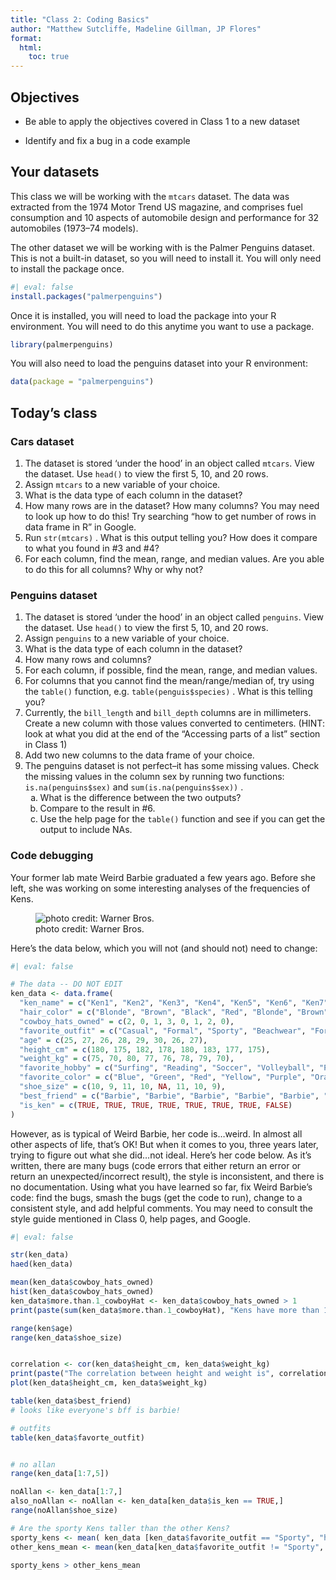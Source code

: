 ```yaml
---
title: "Class 2: Coding Basics"
author: "Matthew Sutcliffe, Madeline Gillman, JP Flores"
format: 
  html: 
    toc: true
---
```



## Objectives

-   Be able to apply the objectives covered in Class 1 to a new dataset

-   Identify and fix a bug in a code example

## Your datasets

This class we will be working with the `mtcars` dataset. The data was extracted from the 1974 Motor Trend US magazine, and comprises fuel consumption and 10 aspects of automobile design and performance for 32 automobiles (1973--74 models).

The other dataset we will be working with is the Palmer Penguins dataset. This is not a built-in dataset, so you will need to install it. You will only need to install the package once.

```r
#| eval: false
install.packages("palmerpenguins")
```
Once it is installed, you will need to load the package into your R environment. You will need to do this anytime you want to use a package.

```r
library(palmerpenguins)
```

You will also need to load the penguins dataset into your R environment:

```r
data(package = "palmerpenguins")
```

## Today's class

### Cars dataset

1.  The dataset is stored 'under the hood' in an object called `mtcars`. View the dataset. Use `head()` to view the first 5, 10, and 20 rows.
2.  Assign `mtcars` to a new variable of your choice.
3.  What is the data type of each column in the dataset?
4.  How many rows are in the dataset? How many columns? You may need to look up how to do this! Try searching "how to get number of rows in data frame in R" in Google.
5.  Run `str(mtcars)` . What is this output telling you? How does it compare to what you found in #3 and #4?
6.  For each column, find the mean, range, and median values. Are you able to do this for all columns? Why or why not?

### Penguins dataset

1.  The dataset is stored 'under the hood' in an object called `penguins`. View the dataset. Use `head()` to view the first 5, 10, and 20 rows.
2.  Assign `penguins` to a new variable of your choice.
3.  What is the data type of each column in the dataset?
4.  How many rows and columns?
5.  For each column, if possible, find the mean, range, and median values. 
6.  For columns that you cannot find the mean/range/median of, try using the `table()` function, e.g. `table(penguis$species)` . What is this telling you?
7.  Currently, the `bill_length` and `bill_depth` columns are in millimeters. Create a new column with those values converted to centimeters. (HINT: look at what you did at the end of the "Accessing parts of a list" section in Class 1)
8. Add two new columns to the data frame of your choice. 
9.  The penguins dataset is not perfect--it has some missing values. Check the missing values in the column sex by running two functions: `is.na(penguins$sex)` and `sum(is.na(penguins$sex))` .
    a.  What is the difference between the two outputs?
    b.  Compare to the result in #6.
    c.  Use the help page for the `table()` function and see if you can get the output to include NAs.

### Code debugging 

Your former lab mate Weird Barbie graduated a few years ago. Before she left, she was working on some interesting analyses of the frequencies of Kens.

![photo credit: Warner Bros.](class2_files/weirdbarbie.jpeg){fig-align="center"}

Here's the data below, which you will not (and should not) need to change:

```r
#| eval: false

# The data -- DO NOT EDIT 
ken_data <- data.frame(
  "ken_name" = c("Ken1", "Ken2", "Ken3", "Ken4", "Ken5", "Ken6", "Ken7", "Allan"),
  "hair_color" = c("Blonde", "Brown", "Black", "Red", "Blonde", "Brown", "Black", "Black"),
  "cowboy_hats_owned" = c(2, 0, 1, 3, 0, 1, 2, 0),
  "favorite_outfit" = c("Casual", "Formal", "Sporty", "Beachwear", "Formal", "Casual", "Sporty", "Casual"),
  "age" = c(25, 27, 26, 28, 29, 30, 26, 27),
  "height_cm" = c(180, 175, 182, 178, 180, 183, 177, 175),
  "weight_kg" = c(75, 70, 80, 77, 76, 78, 79, 70),
  "favorite_hobby" = c("Surfing", "Reading", "Soccer", "Volleyball", "Painting", "Cooking", "Dancing", "Guitar"),
  "favorite_color" = c("Blue", "Green", "Red", "Yellow", "Purple", "Orange", "Pink", "Blue"),
  "shoe_size" = c(10, 9, 11, 10, NA, 11, 10, 9),
  "best_friend" = c("Barbie", "Barbie", "Barbie", "Barbie", "Barbie", "Barbie", "Barbie", NA),
  "is_ken" = c(TRUE, TRUE, TRUE, TRUE, TRUE, TRUE, TRUE, FALSE)
)
```

However, as is typical of Weird Barbie, her code is...weird. In almost all other aspects of life, that's OK! But when it comes to you, three years later, trying to figure out what she did...not ideal. Here's her code below. As it's written, there are many bugs (code errors that either return an error or return an unexpected/incorrect result), the style is inconsistent, and there is no documentation. Using what you have learned so far, fix Weird Barbie's code: find the bugs, smash the bugs (get the code to run), change to a consistent style, and add helpful comments. You may need to consult the style guide mentioned in Class 0, help pages, and Google.

```r
#| eval: false

str(ken_data)
haed(ken_data)

mean(ken_data$cowboy_hats_owned)
hist(ken_data$cowboy_hats_owned)
ken_data$more.than.1_cowboyHat <- ken_data$cowboy_hats_owned > 1
print(paste(sum(ken_data$more.than.1_cowboyHat), "Kens have more than 1 cowboy hat"))

range(ken$age)
range(ken_data$shoe_size)


correlation <- cor(ken_data$height_cm, ken_data$weight_kg)
print(paste("The correlation between height and weight is", correlation))
plot(ken_data$height_cm, ken_data$weight_kg)

table(ken_data$best_friend)
# looks like everyone's bff is barbie!

# outfits
table(ken_data$favorte_outfit)


# no allan
range(ken_data[1:7,5])

noAllan <- ken_data[1:7,]
also_noAllan <- noAllan <- ken_data[ken_data$is_ken == TRUE,]
range(noAllan$shoe_size)

# Are the sporty Kens taller than the other Kens?
sporty_kens <- mean( ken_data [ken_data$favorite_outfit == "Sporty", "height_cm"])
other_kens_mean <- mean(ken_data[ken_data$favorite_outfit != "Sporty", "height_cm"] )

sporty_kens > other_kens_mean
```
